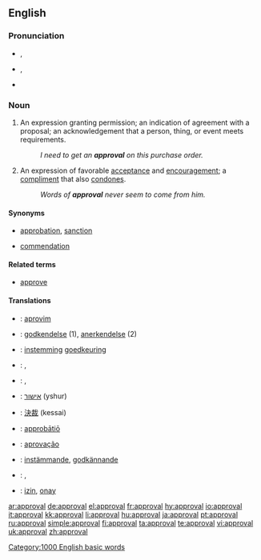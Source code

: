 ==English==

===Pronunciation===
* {{a|UK}} {{IPA|/əˈpɹuːvəl/}}, {{SAMPA|/@"pr\u:v@l/}}
* {{a|US}} {{IPA|/əˈpɹuvəl/}}, {{SAMPA|/@"pr\uv@l/}}
* {{audio|en-us-approval.ogg|Audio (US)}}

===Noun===
{{en-noun}}

# An expression granting permission; an indication of agreement with a proposal; an acknowledgement that a person, thing, or event meets requirements.
#:''I need to get an '''approval''' on this purchase order.''
# An expression of favorable [[acceptance]] and [[encouragement]]; a [[compliment]] that also [[condone]]s.
#:''Words of '''approval''' never seem to come from him.''

====Synonyms====
* {{sense|expression granting permission or indicating agreement}} [[approbation]], [[sanction]]
* {{sense|expression of favorable acceptance and encouragement}} [[commendation]]

====Related terms====
*[[approve]]

====Translations====
{{trans-top|permission}}
{{trans-mid}}
{{trans-bottom}}

{{trans-top|acceptance}}
{{trans-mid}}
{{trans-bottom}}

{{checktrans-top}}
* {{ttbc|Albanian}}: [[aprovim]]
* {{ttbc|Danish}}: [[godkendelse]] {{c}} (1), [[anerkendelse]] {{c}} (2)
* {{ttbc|Dutch}}: [[instemming]] {{f}} [[goedkeuring]] {{f}}
* {{ttbc|Finnish}}: {{t-|fi|hyväksyminen}}, {{t-|fi|hyväksyntä}}
* {{ttbc|German}}: {{t+|de|Zustimmung|f}}, {{t+|de|Genehmigung|f}}
* {{ttbc|Hebrew}}: [[אישור]] (yshur) {{m}}
{{checktrans-mid}}
* {{ttbc|Japanese}}: [[決裁]] (kessai)
* {{ttbc|Latin}}: [[approbatio|approbātiō]] {{f}}
* {{ttbc|Portuguese}}: [[aprovação]]
* {{ttbc|Swedish}}: [[instämmande]], [[godkännande]]
* {{ttbc|Telugu}}: {{t|te|అనుమతి|tr=anumati|sc=Telu}}, {{t|te|సమ్మతి|tr=sammati|sc=Telu}}
* {{ttbc|Turkish}}: [[izin]], [[onay]]
{{checktrans-bottom}}

[[Category:1000 English basic words]]

[[ar:approval]]
[[de:approval]]
[[el:approval]]
[[fr:approval]]
[[hy:approval]]
[[io:approval]]
[[it:approval]]
[[kk:approval]]
[[li:approval]]
[[hu:approval]]
[[ja:approval]]
[[pt:approval]]
[[ru:approval]]
[[simple:approval]]
[[fi:approval]]
[[ta:approval]]
[[te:approval]]
[[vi:approval]]
[[uk:approval]]
[[zh:approval]]